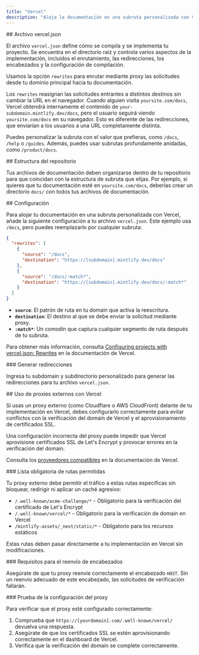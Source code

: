 ```yaml
---
title: "Vercel"
description: "Aloja la documentación en una subruta personalizada con Vercel"
---
```




<div id="verceljson-file">
  ## Archivo vercel.json
</div>

El archivo `vercel.json` define cómo se compila y se implementa tu proyecto. Se encuentra en el directorio raíz y controla varios aspectos de la implementación, incluidos el enrutamiento, las redirecciones, los encabezados y la configuración de compilación.

Usamos la opción `rewrites` para enrutar mediante proxy las solicitudes desde tu dominio principal hacia tu documentación.

Los `rewrites` reasignan las solicitudes entrantes a distintos destinos sin cambiar la URL en el navegador. Cuando alguien visita `yoursite.com/docs`, Vercel obtendrá internamente el contenido de `your-subdomain.mintlify.dev/docs`, pero el usuario seguirá viendo `yoursite.com/docs` en su navegador. Esto es diferente de las redirecciones, que enviarían a los usuarios a una URL completamente distinta.

Puedes personalizar la subruta con el valor que prefieras, como `/docs`, `/help` o `/guides`. Además, puedes usar subrutas profundamente anidadas, como `/product/docs`.

<div id="repository-structure">
  ## Estructura del repositorio
</div>

Tus archivos de documentación deben organizarse dentro de tu repositorio para que coincidan con la estructura de subruta que elijas. Por ejemplo, si quieres que tu documentación esté en `yoursite.com/docs`, deberías crear un directorio `docs/` con todos tus archivos de documentación.

<div id="configuration">
  ## Configuración
</div>

Para alojar tu documentación en una subruta personalizada con Vercel, añade la siguiente configuración a tu archivo `vercel.json`. Este ejemplo usa `/docs`, pero puedes reemplazarlo por cualquier subruta:

```json
{
  "rewrites": [
    {
      "source": "/docs",
      "destination": "https://[subdomain].mintlify.dev/docs"
    },
    {
      "source": "/docs/:match*",
      "destination": "https://[subdomain].mintlify.dev/docs/:match*"
    }
  ]
}
```

* **`source`**: El patrón de ruta en tu domain que activa la reescritura.
* **`destination`**: El destino al que se debe enviar la solicitud mediante proxy.
* **`:match*`**: Un comodín que captura cualquier segmento de ruta después de tu subruta.

Para obtener más información, consulta [Configuring projects with vercel.json: Rewrites](https://vercel.com/docs/projects/project-configuration#rewrites) en la documentación de Vercel.


<div id="generate-rewrites">
  ### Generar redirecciones
</div>

Ingresa tu subdomain y subdirectorio personalizado para generar las redirecciones para tu archivo `vercel.json`.

<VercelJsonGenerator />

<div id="using-external-proxies-with-vercel">
  ## Uso de proxies externos con Vercel
</div>

Si usas un proxy externo (como Cloudflare o AWS CloudFront) delante de tu implementación en Vercel, debes configurarlo correctamente para evitar conflictos con la verificación del domain de Vercel y el aprovisionamiento de certificados SSL.

Una configuración incorrecta del proxy puede impedir que Vercel aprovisione certificados SSL de Let's Encrypt y provocar errores en la verificación del domain.

Consulta los [proveedores compatibles](https://vercel.com/guides/how-to-setup-verified-proxy#supported-providers-verified-proxy-lite) en la documentación de Vercel.

<div id="required-path-allowlist">
  ### Lista obligatoria de rutas permitidas
</div>

Tu proxy externo debe permitir el tráfico a estas rutas específicas sin bloquear, redirigir ni aplicar un caché agresivo:

- `/.well-known/acme-challenge/*` - Obligatorio para la verificación del certificado de Let's Encrypt
- `/.well-known/vercel/*` - Obligatorio para la verificación de domain en Vercel
- `/mintlify-assets/_next/static/*` - Obligatorio para los recursos estáticos

Estas rutas deben pasar directamente a tu implementación en Vercel sin modificaciones.

<div id="header-forwarding-requirements">
  ### Requisitos para el reenvío de encabezados
</div>

Asegúrate de que tu proxy reenvíe correctamente el encabezado `HOST`. Sin un reenvío adecuado de este encabezado, las solicitudes de verificación fallarán.

<div id="testing-your-proxy-setup">
  ### Prueba de la configuración del proxy
</div>

Para verificar que el proxy esté configurado correctamente:

1. Comprueba que `https://[yourdomain].com/.well-known/vercel/` devuelva una respuesta.
2. Asegúrate de que los certificados SSL se estén aprovisionando correctamente en el dashboard de Vercel.
3. Verifica que la verificación del domain se complete correctamente.